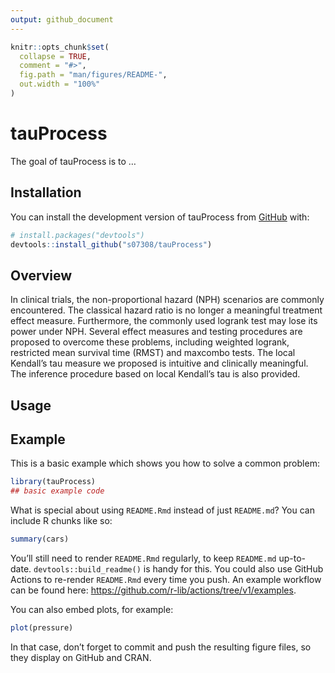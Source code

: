 ```yaml
---
output: github_document
---
```


<!-- README.md is generated from README.Rmd. Please edit that file -->

```r
knitr::opts_chunk$set(
  collapse = TRUE,
  comment = "#>",
  fig.path = "man/figures/README-",
  out.width = "100%"
)
```

# tauProcess

<!-- badges: start -->
<!-- badges: end -->

The goal of tauProcess is to ...

## Installation

You can install the development version of tauProcess from [GitHub](https://github.com/) with:

``` r
# install.packages("devtools")
devtools::install_github("s07308/tauProcess")
```
## Overview
In clinical trials, the non-proportional hazard (NPH) scenarios are commonly encountered. The classical hazard ratio is no longer a meaningful treatment effect measure. Furthermore, the commonly used logrank test may lose its power under NPH. Several effect measures and testing procedures are proposed to overcome these problems, including weighted logrank, restricted mean survival time (RMST) and maxcombo tests. The local Kendall's tau measure we proposed is intuitive and clinically meaningful. The inference procedure based on local Kendall's tau is also provided. 

## Usage

## Example

This is a basic example which shows you how to solve a common problem:

```r
library(tauProcess)
## basic example code
```

What is special about using `README.Rmd` instead of just `README.md`? You can include R chunks like so:

```r
summary(cars)
```

You'll still need to render `README.Rmd` regularly, to keep `README.md` up-to-date. `devtools::build_readme()` is handy for this. You could also use GitHub Actions to re-render `README.Rmd` every time you push. An example workflow can be found here: <https://github.com/r-lib/actions/tree/v1/examples>.

You can also embed plots, for example:

```r
plot(pressure)
```

In that case, don't forget to commit and push the resulting figure files, so they display on GitHub and CRAN.
